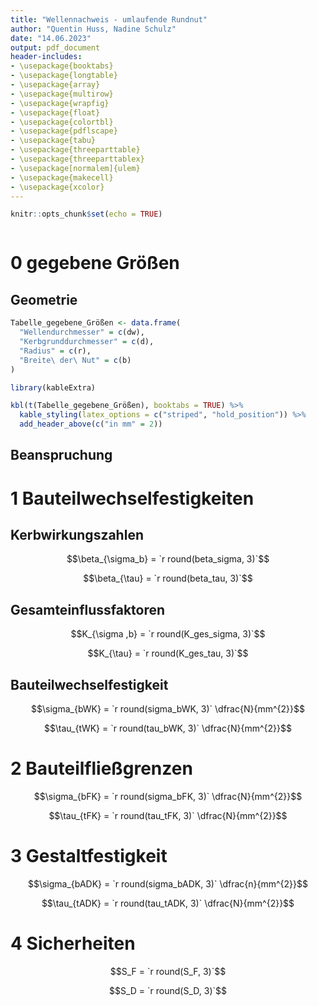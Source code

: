```yaml
---
title: "Wellennachweis - umlaufende Rundnut"
author: "Quentin Huss, Nadine Schulz"
date: "14.06.2023"
output: pdf_document
header-includes:
- \usepackage{booktabs}
- \usepackage{longtable}
- \usepackage{array}
- \usepackage{multirow}
- \usepackage{wrapfig}
- \usepackage{float}
- \usepackage{colortbl}
- \usepackage{pdflscape}
- \usepackage{tabu}
- \usepackage{threeparttable}
- \usepackage{threeparttablex}
- \usepackage[normalem]{ulem}
- \usepackage{makecell}
- \usepackage{xcolor}
---
```


```r
knitr::opts_chunk$set(echo = TRUE)
```

```r

```




# 0 gegebene Größen  
## Geometrie  
```r
Tabelle_gegebene_Größen <- data.frame(
  "Wellendurchmesser" = c(dw),
  "Kerbgrunddurchmesser" = c(d),
  "Radius" = c(r),
  "Breite\ der\ Nut" = c(b)
)

library(kableExtra)

kbl(t(Tabelle_gegebene_Größen), booktabs = TRUE) %>%
  kable_styling(latex_options = c("striped", "hold_position")) %>%
  add_header_above(c("in mm" = 2))

```
 
## Beanspruchung  

# 1 Bauteilwechselfestigkeiten  
## Kerbwirkungszahlen  

$$\beta_{\sigma_b} = `r round(beta_sigma, 3)`$$ 
  
$$\beta_{\tau} = `r round(beta_tau, 3)`$$  

## Gesamteinflussfaktoren    


$$K_{\sigma ,b} = `r round(K_ges_sigma, 3)`$$    
  
$$K_{\tau} = `r round(K_ges_tau, 3)`$$  



## Bauteilwechselfestigkeit  

$$\sigma_{bWK} = `r round(sigma_bWK, 3)` \dfrac{N}{mm^{2}}$$  
  
$$\tau_{tWK} = `r round(tau_bWK, 3)` \dfrac{N}{mm^{2}}$$  
  
# 2 Bauteilfließgrenzen  
  
$$\sigma_{bFK} = `r round(sigma_bFK, 3)` \dfrac{N}{mm^{2}}$$  
  
$$\tau_{tFK} = `r round(tau_tFK, 3)` \dfrac{N}{mm^{2}}$$  

# 3 Gestaltfestigkeit  

$$\sigma_{bADK} = `r round(sigma_bADK, 3)` \dfrac{n}{mm^{2}}$$    
  
$$\tau_{tADK} = `r round(tau_tADK, 3)` \dfrac{N}{mm^{2}}$$  

# 4 Sicherheiten  
$$S_F = `r round(S_F, 3)`$$    
  
$$S_D = `r round(S_D, 3)`$$ 
